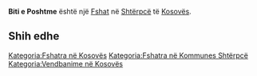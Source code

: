 {{Fshat në Kosovës
 | Emri                = Biti e Poshtme
| sqi_N_name = Biti e Poshtme
| sqi_N_FULL_NAME_RO = Biti e Poshtme
| sqi_N_FULL_NAME_ND_RO = Biti e Poshtme
| sqi_N_SORT_NAME_RG = BITIEPOSHTME
| sqi_N_FULL_NAME_RG = Biti e Poshtme
| sqi_N_FULL_NAME_ND_RG = Biti e Poshtme
| sqi_V_name = Biti e Poshtëme
| sqi_V_FULL_NAME_RO = Biti e Poshtëme Bitia e Poshtëme
| sqi_V_FULL_NAME_ND_RO = Biti e Poshteme Bitia e Poshteme
| sqi_V_SORT_NAME_RG = BITIEPOSHTEME BITIAEPOSHTEME
| sqi_V_FULL_NAME_RG = Biti e Poshtëme Bitia e Poshtëme
| sqi_V_FULL_NAME_ND_RG = Biti e Poshteme Bitia e Poshteme
| srp_N_name = Donja Bitinja
| srp_N_FULL_NAME_RO = Donja Bitinja
| srp_N_FULL_NAME_ND_RO = Donja Bitinja
| srp_N_SORT_NAME_RG = DONJABITINJA
| srp_N_FULL_NAME_RG = Donja Bitinja
| srp_N_FULL_NAME_ND_RG = Donja Bitinja
| srp_NS_name = Доња Битиња
| srp_NS_FULL_NAME_RO = Доња Битиња
| srp_NS_FULL_NAME_ND_RO = Доња Битиња
| srp_NS_SORT_NAME_RG = ДОЊАБИТИЊА
| srp_NS_FULL_NAME_RG = Доња Битиња
| srp_NS_FULL_NAME_ND_RG = Доња Битиња

 | Emri (Rasa dhanore) = 
 | Figura              = 
 | Shteti              = Kosovo
 | Komuna              = Shtërpcë
 | Kodi postar         = 
 | Sipërfaqja          = 

 | Popullsia           = 

 | Regj. i popullsisë  = 
 | Dend. e popullsisë  = 
 | Faqja zyrtare       = 
 <!--- Koordinatat ----> 
 | Gjerësia            = 42.253056
 | Gjatësia            = 21.043056
 | Lartësia            = 
}}
'''Biti e Poshtme''' është një [[Fshat]] në [[Shtërpcë]] të [[Kosovës]].

<!-- == Gjeografia == -->
<!-- == Historia == -->
<!-- == Demografia == -->
== Shih edhe ==
{{Komuna Shtërpcë}}
{{Kosovo-Administrata-Cung}}

[[Kategoria:Fshatra në Kosovës]]
[[Kategoria:Fshatra në Kommunes Shtërpcë]]
[[Kategoria:Vendbanime në Kosovës]]